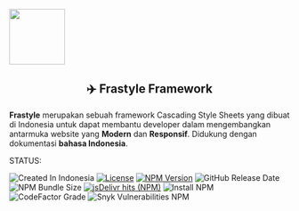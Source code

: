 <p className='text-center my-1'>
	<img
		width='100'
		src='https://raw.githubusercontent.com/bagasnur/frastyle-resource/main/branding/frastyle-icon.png'
	/>
</p>

<h2 align='center'>✈️ Frastyle Framework</h2>

**Frastyle** merupakan sebuah framework Cascading Style Sheets yang dibuat di Indonesia untuk dapat membantu developer dalam mengembangkan antarmuka website yang **Modern** dan **Responsif**. Didukung dengan dokumentasi **bahasa Indonesia**.

<div>

STATUS:

![Created In Indonesia](https://img.shields.io/badge/created%20in-Indonesia-red?style=for-the-badge)
[![License](https://img.shields.io/github/license/frastyle/frastyle-css?style=for-the-badge)](https://github.com/frastyle/frastyle-css/blob/main/LICENSE)
[![NPM Version](https://img.shields.io/npm/v/frastyle-css?style=for-the-badge)](https://www.npmjs.com/package/frastyle-css)
![GitHub Release Date](https://img.shields.io/github/release-date/frastyle/frastyle-css?label=release&style=for-the-badge)
![NPM Bundle Size](https://img.shields.io/bundlephobia/min/frastyle-css?style=for-the-badge)
[![jsDelivr hits (NPM)](https://img.shields.io/jsdelivr/npm/hy/frastyle-css?color=orange&style=for-the-badge)]()
![Install NPM](https://img.shields.io/npm/dt/frastyle-css?style=for-the-badge)
![CodeFactor Grade](https://img.shields.io/codefactor/grade/github/frastyle/frastyle-css?style=for-the-badge)
![Snyk Vulnerabilities NPM](https://img.shields.io/snyk/vulnerabilities/npm/frastyle-css?style=for-the-badge)

</div>

